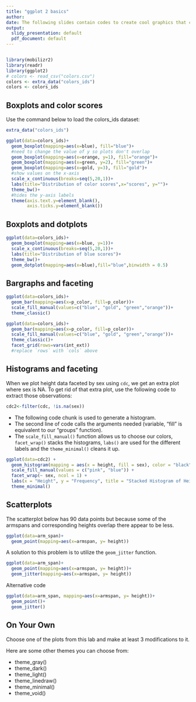 ```yaml
---
title: "ggplot 2 basics"
author:
date: The following slides contain codes to create cool graphics that can be utilized in the IDS course.
output:
  slidy_presentation: default
  pdf_document: default
---
```


```r
```

```r
library(mobilizr2)
library(readr)
library(ggplot2)
# colors <- read_csv("colors.csv")
colors <- extra_data("colors_ids")
colors <- colors_ids
```

## Boxplots and color scores

Use the command below to load the colors_ids dataset:

```r
extra_data("colors_ids")
```


```r
ggplot(data=colors_ids)+
  geom_boxplot(mapping=aes(x=blue), fill="blue")+
  #need to change the value of y so plots don't overlap
  geom_boxplot(mapping=aes(x=orange, y=1), fill="orange")+
  geom_boxplot(mapping=aes(x=green, y=2), fill="green")+
  geom_boxplot(mapping=aes(x=gold, y=3), fill="gold")+
  #show values on the x-axis
  scale_x_continuous(breaks=seq(5,20,1))+
  labs(title="Distribution of color scores",x="scores", y="")+
  theme_bw()+
  #hides the y-axis labels
  theme(axis.text.y=element_blank(),
        axis.ticks.y=element_blank())
```

## Boxplots and dotplots

```r
ggplot(data=colors_ids)+
  geom_boxplot(mapping=aes(x=blue, y=1))+
  scale_x_continuous(breaks=seq(5,20,1))+
  labs(title="Distribution of blue scores")+
  theme_bw()+
  geom_dotplot(mapping=aes(x=blue),fill="blue",binwidth = 0.5)
```

## Bargraphs and faceting

```r
ggplot(data=colors_ids)+
  geom_bar(mapping=aes(x=p_color, fill=p_color))+
  scale_fill_manual(values=c("blue", "gold", "green","orange"))+
  theme_classic()
```


```r
ggplot(data=colors_ids)+
  geom_bar(mapping=aes(x=p_color, fill=p_color))+
  scale_fill_manual(values=c("blue", "gold", "green","orange"))+
  theme_classic()+
  facet_grid(rows=vars(int_ext))
  #replace `rows` with `cols` above
```

## Histograms and faceting

When we plot height data faceted by sex using `cdc`, we get an extra plot where sex is NA. To get rid of that extra plot, use the following code to extract those observations:

```r
cdc2<-filter(cdc, !is.na(sex))
```

- The following code chunk is used to generate a histogram.  
- The second line of code calls the arguments needed (variable, "fill" is equivalent to our "groups" function). 
- The `scale_fill_manual()` function allows us to choose our colors, `facet_wrap()` stacks the histograms, `labs()` are used for the different labels and the `theme_minimal()` cleans it up.

```r
ggplot(data=cdc2) +
  geom_histogram(mapping = aes(x = height, fill = sex), color = "black", binwidth = 0.05) +
  scale_fill_manual(values = c("pink", "blue")) +
  facet_wrap(~ sex, ncol = 1) +
  labs(x = "Height", y = "Frequency", title = "Stacked Histogram of Height by Sex") +
  theme_minimal()
```


## Scatterplots

The scatterplot below has 90 data points but because some of the armspans and corresponding heights overlap there appear to be less.


```r
ggplot(data=arm_span)+
  geom_point(mapping=aes(x=armspan, y= height))
```

A solution to this problem is to utilize the `geom_jitter` function. 


```r
ggplot(data=arm_span)+
  geom_point(mapping=aes(x=armspan, y= height))+
  geom_jitter(mapping=aes(x=armspan, y= height))
```

Alternative code

```r
ggplot(data=arm_span, mapping=aes(x=armspan, y= height))+
  geom_point()+
  geom_jitter()
```


## On Your Own

Choose one of the plots from this lab and make at least 3 modifications to it.

Here are some other themes you can choose from:

  - theme_gray()
  - theme_dark()
  - theme_light()
  - theme_linedraw()
  - theme_minimal()
  - theme_void()
  
